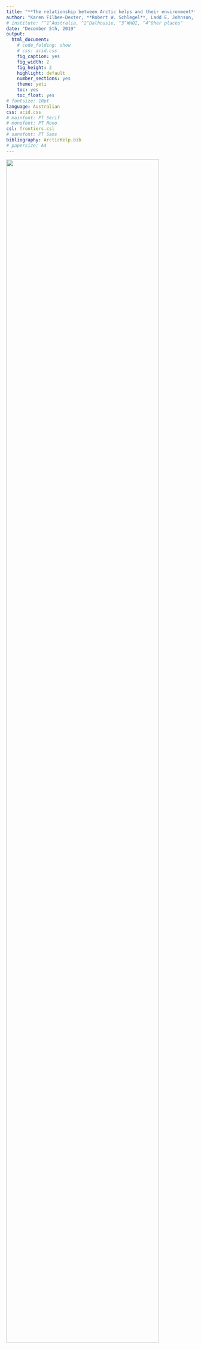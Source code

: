```yaml
---
title: "**The relationship between Arctic kelps and their environment**"
author: "Karen Filbee-Dexter, **Robert W. Schlegel**, Ladd E. Johnson, CJ Mundy, Kathleen MacGregor, Philippe Archambault"
# institute: "^1^Australia, ^2^Dalhousie, ^3^WHOI, ^4^Oher places"
date: "December 5th, 2019"
output:
  html_document:
    # code_folding: show
    # css: acid.css
    fig_caption: yes
    fig_width: 2
    fig_height: 2
    highlight: default    
    number_sections: yes
    theme: yeti
    toc: yes
    toc_float: yes
# fontsize: 10pt
language: Australian
css: acid.css
# mainfont: PT Serif  
# monofont: PT Mono
csl: frontiers.csl
# sansfont: PT Sans
bibliography: ArcticKelp.bib
# papersize: A4
---
```


![](photo/alaria_1.jpg){ width=90%}

***

# What is known of Arctic kelps? {.tabset}

## Present

- Evidence suggests that many Arctic coasts should support seaweed
- In Canada, kelp has been reported and documented along Arctic and subarctic coastlines  
- However, baseline measures of the extent of kelp communities are missing in much of the region   

![](figure/kelp_question.png)

***

## Future

-  Rapid environmental changes such as declining sea ice, increased ocean temperatures and freshwater inputs are occurring along these coasts 
- Research suggests northern expansion of kelp forests with climate change
- Therefore the relationships between environmental factors and the presence of kelp forests in the Canadian arctic are critical to understand 

![](figure/biomass measures for Canadian arctic.png)

***

# ArcticKelp project {.tabset}

<!-- SIMEP 2019: Saw that there is not as much soft-surface sediment as thought. Kelp forests there are as impressive as Ecklonia maxima. -->
<!-- PICKeR: Eclipse Sound 2019 was mostly Agarum dominated. -->
<!-- The amount of kelp cover in the Arctic is exceptionally higher than expected. -->
<!-- The Arctic is currently thought to be very nuttient deprived. How will the eroding of Arctic coastlinesa affect this? -->

- Where are kelp in the Arctic and what drives their distribution?
- The Arctic is changing quickly so we should figure this out ASAP
- Kelp abundance records (percent cover by species) were obtained from ArcticKelp project
- This dive research conducted throughout the Canadian Arctic in 2014 - 2019 
    - 5 - 20 m photograph quadrats
<!-- - These _in situ_ collected data will help us to know what the drivers kelp distributions are -->
- Do these drivers differ for different functional groups?
  - Total kelp cover
  - Laminariales (Laminaria sp. + Sacharina sp.)
  - Agarum
  - Alaria

## Campaigns

<!-- - Several different campaigns -->

![](figure/study_site_campaign.png)

<!-- *** -->

<!-- ## Sites -->

<!-- - Increasing ground truth obs -->
<!-- - Many sites visited -->

<!-- ![](figure/study_site_labels.png) -->

***

## Mean cover
<!-- May also be good to show species and/or kelp cover range -->
![](figure/study_site_mean_cover.png)

***

# Environmental conditions {.tabset}

## Abiotic data

- NAPA (3-Oceans) model
  - Model outputs supplied by the Bedford Institute of Oceanography (BIO)  
  ![](figure/BIO_logo.jpg){ width=20% }  
  - Based on the NEMO community ocean model  
  ![](figure/NEMO_logo.png){ width=20% }  
  [@Madec2015]  
  - Ice from the LIM3 model  
  ![](figure/LIM_logo.png){ width=20% }  
  [@Vancoppenolle2009; @Rousset2015]  
  - Daily surface resolution: 1998 to 2015
  - Five day (pentad) resolution at 75 depth layers
  - Tri-polar grid
    - 10 to 20 km resolution  
![](figure/NAPA_resolution_graph.png){ width=40% }

***

## Biotic data

- Bio-ORACLE
  - 18 total geophysical, biotic, and environmental variables
  - Collection from many different datasets
  - Surface and benthic coverage
  - Data from 2000 - 2014 for most
  - Single values per pixel; min, mean, max, and range for most
  - 5 arcdegree spatial resolution (~9.2 km at the equator)

[@Tyberghein2012; @Assis2018b]  

***

# Modelling distribution {.tabset}

- Using existing models, can we predict the % coverage of kelp?
- Which variables are important?
- What is the accuracy of the model?
- What is the range in accuracy?
- What is the distribution of inaccuracy?

## Methods

- Highly correlated variables were removed
- A random forest model was used
- After many iterations the best variables were found
- These best variables were used over many iterations again to find the best models

## Variables {.tabset}

<!-- Show top five and bottom five. Show the average Inc MSE/1000 -->

### Total kelp

```r
load("data/top_full_kelpcover.RData")
knitr::kable(x = top_full_kelpcover, format = "html")
```

***

### Laminariales

```r
load("data/top_full_laminariales.RData")
knitr::kable(x = top_full_laminariales, format = "html")
```

***

### Agarum

```r
load("data/top_full_agarum.RData")
knitr::kable(x = top_full_agarum, format = "html")
```

***

### Alaria

```r
load("data/top_full_alaria.RData")
knitr::kable(x = top_full_alaria, format = "html")
```

***

## Confidence {.tabset}

### Total cover

![](figure/conf_kelpcover.png)

***

### Laminariales

![](figure/conf_laminariales.png)

***

### Agarum

![](figure/conf_agarum.png)

***

### Alaria

![](figure/conf_alaria.png)

***

# Results {.tabset}

- Note that the colour scales are not the same between figures

## Total cover

![](figure/prediction_kelpcover.png)

***

## Laminariales

![](figure/prediction_laminariales.png)

***

## Agarum

![](figure/prediction_agarum.png)

***

## Alaria

![](figure/prediction_alaria.png)

<!-- ## Coastal stretch -->
<!-- The thinking here was to show all of the coastal pixels as a histogram or something like that -->
<!-- Perhaps a histogram of depth <50 would be useful -->

***
# Further work

- Better screening of variables used in model
- Increase resolution of data

***

# Acknowledgements

Dr. Youyu Lu and Dr. Xianmin Hu for NAPA model access

This research was undertaken thanks in part to funding from the Canada First Research Excellence Fund, through the Ocean Frontier Institute.  
![](figure/ofi_logo.jpg)

***

# References